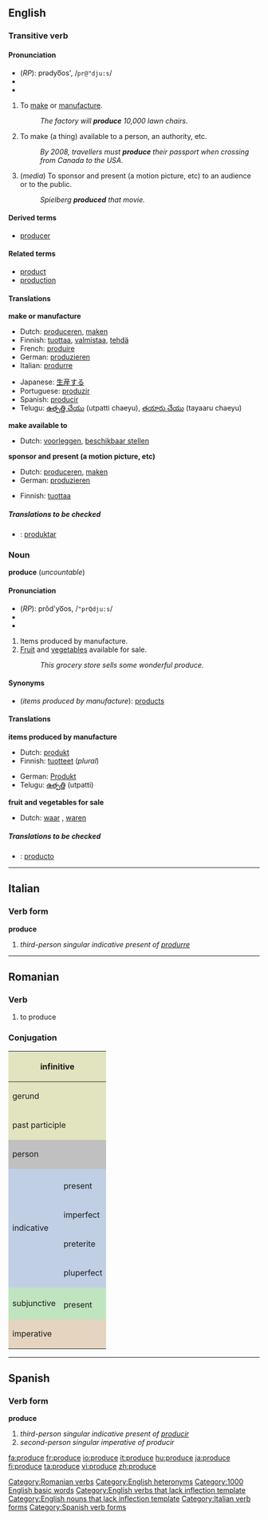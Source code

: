 ==English==

{{rank|support|bit|Indian|825|produce|drawn|field|street}}

===Transitive verb===
{{en-verb|produces|producing|produced}}

====Pronunciation====
*(''RP''): prədyo͞os', /<tt>pr@"dju:s</tt>/
* {{IPA|/prəˈdjuːs/}}
*{{audio|en-us-produce-verb.ogg|Audio (US)}}

#To [[make]] or [[manufacture]].
#:''The factory will '''produce''' 10,000 lawn chairs.''
#To make (a thing) available to a person, an authority, etc.
#:''By 2008, travellers must '''produce''' their passport when crossing from Canada to the USA.''
#(''media'') To sponsor and present (a motion picture, etc) to an audience or to the public.
#:''Spielberg '''produced''' that movie.''

====Derived terms====
*[[producer]]

====Related terms====
*[[product]]
*[[production]]

====Translations====

'''make or manufacture'''
{{top}}
*Dutch: [[produceren]], [[maken]]
*Finnish: [[tuottaa]], [[valmistaa]], [[tehdä]]
*French: [[produire]]
*German: [[produzieren]]
*Italian: [[produrre]]
{{mid}}
*Japanese: [[生産]]する
*Portuguese: [[produzir]]
*Spanish: [[producir]]
*Telugu: [[ఉత్పత్తి చేయు]] (utpatti chaeyu), [[తయారు చేయు]] (tayaaru chaeyu)
{{bottom}}

'''make available to'''
{{top}}
*Dutch: [[voorleggen]], [[beschikbaar stellen]]
{{mid}}
{{bottom}}

'''sponsor and present (a motion picture, etc)'''
{{top}}
*Dutch: [[produceren]], [[maken]]
*German: [[produzieren]]
{{mid}}
*Finnish: [[tuottaa]]
{{bottom}}

=====Translations to be checked=====
<!--Remove this section once all of the translations below have been moved into the tables above.-->
{{checktrans}}
*{{ttbc|Ido}}: [[produktar]]

===Noun===
'''produce''' (''uncountable'')

====Pronunciation====
* (''RP''): prŏd'yo͞os, /<tt>"prQdju:s</tt>/
* {{IPA|/ˈprɒdjuːs/}}
*{{audio|en-us-produce-noun.ogg|Audio (US)}}

#Items produced by manufacture.
#[[Fruit]] and [[vegetable]]s available for sale.
#:''This grocery store sells some wonderful produce.''

====Synonyms====
*(''items produced by manufacture''): [[product]]s

====Translations====

'''items produced by manufacture'''
{{top}}
*Dutch: [[produkt]] {{n}}
*Finnish: [[tuotteet]] (''plural'')
{{mid}}
*German: [[Produkt]] {{n}}
*Telugu: [[ఉత్పత్తి]] (utpatti)
{{bottom}}

'''fruit and vegetables for sale'''
{{top}}
*Dutch: [[waar]] {{f}}, [[waren]] {{f}} {{p}}
{{mid}}
{{bottom}}

=====Translations to be checked=====
<!--Remove this section once all of the translations below have been moved into the tables above.-->
{{checktrans}}
*{{ttbc|Spanish}}: [[producto]]

----

==Italian==
===Verb form===
'''produce'''

# ''third-person singular indicative present of [[produrre]]''

----

==Romanian==
===Verb===

# to produce

===Conjugation===
<center>
{| style="background:#F0F0F0"

|-
! colspan="3" style="background:#e2e4c0" | infinitive
| colspan="5" | a produce

|-
! colspan="3" style="background:#e2e4c0" | gerund
| colspan="5" | producând

|-
! colspan="3" style="background:#e2e4c0" | past participle
| colspan="5" | [[produs]]

|-
! colspan="2" rowspan="2" style="background:#C0C0C0" | person
! colspan="3" style="background:#C0C0C0" | singular
! colspan="3" style="background:#C0C0C0" | plural

|-
! style="background:#C0C0C0;width:12.5%" | first
! style="background:#C0C0C0;width:12.5%" | second
! style="background:#C0C0C0;width:12.5%" | third
! style="background:#C0C0C0;width:12.5%" | first
! style="background:#C0C0C0;width:12.5%" | second
! style="background:#C0C0C0;width:12.5%" | third

|-
! style="background:#c0cfe4" rowspan="5" | indicative
! style="background:#c0cfe4" |
! style="background:#c0cfe4" | eu
! style="background:#c0cfe4" | tu
! style="background:#c0cfe4" | el
! style="background:#c0cfe4" | noi
! style="background:#c0cfe4" | voi
! style="background:#c0cfe4" | ei

|-
! style="height:3em;background:#c0cfe4" | present
| produc
| produci
| produce
| producem
| produceţi
| produc

|-
! style="height:3em;background:#c0cfe4" | imperfect
| produceam
| produceai
| producea
| produceam
| produceaţi
| produceau

|-
! style="height:3em;background:#c0cfe4" | preterite
| produsei
| produseşi
| produse
| produserăm
| produserăţi
| produseră

|-
! style="height:3em;background:#c0cfe4" | pluperfect
| produsesei
| produseseş
| produsese
| produseserăm
| produseserăţi
| produseseră

|-
! style="background:#c0e4c0" rowspan="2" | subjunctive
! style="background:#c0e4c0" |
! style="background:#c0e4c0" | să eu
! style="background:#c0e4c0" | să tu
! style="background:#c0e4c0" | să el
! style="background:#c0e4c0" | să noi
! style="background:#c0e4c0" | să voi
! style="background:#c0e4c0" | să ei

|-
! style="height:3em;background:#c0e4c0" | present
| produc
| produci
| producă
| producem
| produceţi
| producă

|-
! colspan="2" rowspan="2" style="height:3em;background:#e4d4c0" | imperative
! style="background:#e4d4c0" | -
! style="background:#e4d4c0" | tu
! style="background:#e4d4c0" | -
! style="background:#e4d4c0" | -
! style="background:#e4d4c0" | voi
! style="background:#e4d4c0" | -

|-
|
| produ
| 
| 
| produceţi
| 

|}
</center>

----

==Spanish==
===Verb form===
'''produce'''

# ''third-person singular indicative present of [[producir]]''
# ''second-person singular imperative of producir''

[[Category:Romanian verbs]]
[[Category:English heteronyms]]
[[Category:1000 English basic words]]
[[Category:English verbs that lack inflection template]]
[[Category:English nouns that lack inflection template]]
[[Category:Italian verb forms]]
[[Category:Spanish verb forms]]

[[fa:produce]]
[[fr:produce]]
[[io:produce]]
[[it:produce]]
[[hu:produce]]
[[ja:produce]]
[[fi:produce]]
[[ta:produce]]
[[vi:produce]]
[[zh:produce]]